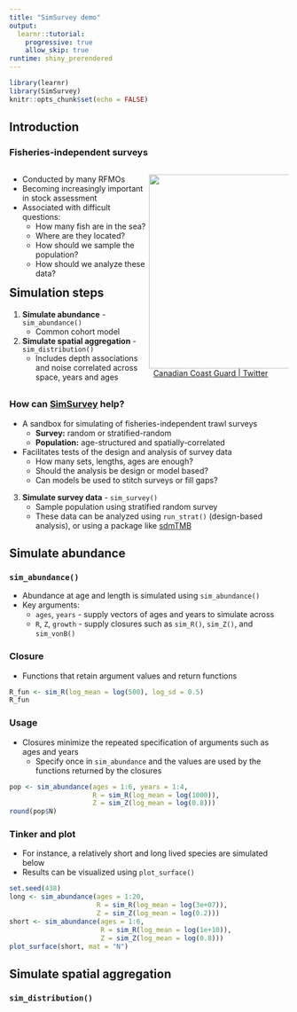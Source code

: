 ```yaml
---
title: "SimSurvey demo"
output: 
  learnr::tutorial:
    progressive: true
    allow_skip: true
runtime: shiny_prerendered
---
```


```r
library(learnr)
library(SimSurvey)
knitr::opts_chunk$set(echo = FALSE)
```


## Introduction

### Fisheries-independent surveys

<div style="float: left; width: 50%;">

- Conducted by many RFMOs
- Becoming increasingly important in stock assessment
- Associated with difficult questions:
    - How many fish are in the sea?
    - Where are they located?
    - How should we sample the population?
    - How should we analyze these data?

</div>

<div style="float: right; width: 50%;">


<img src="https://pbs.twimg.com/media/DDRLGEmXUAAXhGf?format=jpg&name=large" width="350"/>
<br>
&nbsp; <a href="https://twitter.com/coastguardcan/status/879410397790515201">Canadian Coast Guard | Twitter</a>
</font>

</div>

<br>

<div style="float: left; width: 100%;">

### How can [SimSurvey](https://github.com/PaulRegular/SimSurvey) help? 

- A sandbox for simulating of fisheries-independent trawl surveys
  - **Survey:** random or stratified-random
  - **Population:** age-structured and spatially-correlated
- Facilitates tests of the design and analysis of survey data
  - How many sets, lengths, ages are enough?
  - Should the analysis be design or model based?
  - Can models be used to stitch surveys or fill gaps?


</div>


## Simulation steps

1. **Simulate abundance** - `sim_abundance()`
    - Common cohort model

2. **Simulate spatial aggregation** - `sim_distribution()`
    - Includes depth associations and noise correlated across space, years and ages

3. **Simulate survey data** - `sim_survey()`
    - Sample population using stratified random survey
    - These data can be analyzed using `run_strat()` (design-based analysis), or using a package like [sdmTMB](https://github.com/pbs-assess/sdmTMB)



## Simulate abundance

### `sim_abundance()`

- Abundance at age and length is simulated using `sim_abundance()`
- Key arguments:
  - `ages`, `years` - supply vectors of ages and years to simulate across
  - `R`, `Z`, `growth` - supply closures such as `sim_R()`, `sim_Z()`, and `sim_vonB()`

### Closure

- Functions that retain argument values and return functions

```r
R_fun <- sim_R(log_mean = log(500), log_sd = 0.5)
R_fun
```

### Usage

- Closures minimize the repeated specification of arguments such as ages and years
  - Specify once in `sim_abundance` and the values are used by the functions returned by the closures

```r
pop <- sim_abundance(ages = 1:6, years = 1:4,
                     R = sim_R(log_mean = log(1000)),
                     Z = sim_Z(log_mean = log(0.8)))
round(pop$N)
```


### Tinker and plot

- For instance, a relatively short and long lived species are simulated below
- Results can be visualized using `plot_surface()`

```r
set.seed(438)
long <- sim_abundance(ages = 1:20,
                      R = sim_R(log_mean = log(3e+07)),
                      Z = sim_Z(log_mean = log(0.2)))
short <- sim_abundance(ages = 1:6,
                       R = sim_R(log_mean = log(1e+10)),
                       Z = sim_Z(log_mean = log(0.8)))
plot_surface(short, mat = "N")
```


## Simulate spatial aggregation

### `sim_distribution()`


